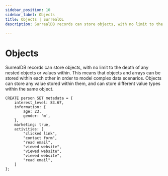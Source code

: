 ```yaml
---
sidebar_position: 10
sidebar_label: Objects
title: Objects | SurrealQL
description: SurrealDB records can store objects, with no limit to the depth of any nested objects or values within.

---
```


# Objects

SurrealDB records can store objects, with no limit to the depth of any nested objects or values within. This means that objects and arrays can be stored within each other in order to model complex data scenarios. Objects can store any value stored within them, and can store different value types within the same object.

```surql
CREATE person SET metadata = {
	interest_level: 83.67,
	information: {
		age: 23,
		gender: 'm',
	},
	marketing: true,
	activities: [
		"clicked link",
		"contact form",
		"read email",
		"viewed website",
		"viewed website",
		"viewed website",
		"read email",
	]
};
```